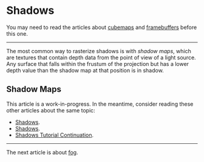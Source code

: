 # Shadows

You may need to read the articles about [cubemaps](/a/webgl/cubemaps) and [framebuffers](/a/webgl/framebuffers) before this one.

---

The most common way to rasterize shadows is with _shadow maps_, which are textures that contain depth data from the point of view of a light source. Any surface that falls within the frustum of the projection but has a lower depth value than the shadow map at that position is in shadow.

## Shadow Maps

This article is a work-in-progress. In the meantime, consider reading these other articles about the same topic:

- [Shadows](https://webgl2fundamentals.org/webgl/lessons/webgl-shadows.html).
- [Shadows](https://xem.github.io/articles/webgl-guide-part-2.html#3b).
- [Shadows Tutorial Continuation](https://github.com/gfxfundamentals/webgl2-fundamentals/issues/99).

---

The next article is about [fog](/a/webgl/fog).
